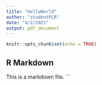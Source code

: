 ```yaml
---
title: "HelloWorld"
author: "studentPLR"
date: "4/2/2021"
output: pdf_document
---
```


```r
knitr::opts_chunk$set(echo = TRUE)
```

## R Markdown

This is a markdown file. 
```


